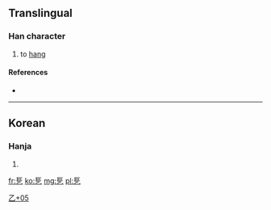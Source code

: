 ==Translingual==

===Han character===
{{Han char|rn=5|rad=乙|as=05|sn=6|four=|canj=尸尸弓 (SSN)}}

# to [[hang]]

====References====
* {{Han ref|kx=0084.141|dj=0171.150|hdz=10052.091|uh=4E6C|ud=20076}}

----

==Korean==

===Hanja===
{{ko-hanja|hangeul=[[걸]]|rv=geol|mr=kŏl}}

# {{defn|lang=ko|sort=乙05}}

[[Category:Korean-only CJKV Characters|乙+05]]

[[fr:乬]]
[[ko:乬]]
[[mg:乬]]
[[pl:乬]]